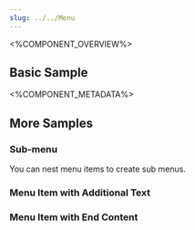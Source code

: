 ```yaml
---
slug: ../../Menu
---
```



<%COMPONENT_OVERVIEW%>

## Basic Sample
<Basic />

<%COMPONENT_METADATA%>

## More Samples

### Sub-menu
You can nest menu items to create sub menus.

<SubMenu />

### Menu Item with Additional Text

<AditionalText />

### Menu Item with End Content

<MenuEndContent />